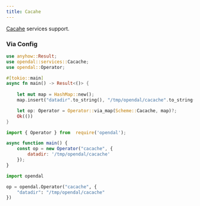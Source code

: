 ```yaml
---
title: Cacahe
---
```


[Cacahe](https://github.com/zkat/cacache-rs) services support.


<Docs components={props.components} />

### Via Config


<Tabs>
  <TabItem value="rust" label="Rust" default>

```rust
use anyhow::Result;
use opendal::services::Cacache;
use opendal::Operator;

#[tokio::main]
async fn main() -> Result<()> {
    
    let mut map = HashMap::new();
    map.insert("datadir".to_string(), "/tmp/opendal/cacache".to_string());

    let op: Operator = Operator::via_map(Scheme::Cacache, map)?;
    Ok(())
}
```

  </TabItem>
  <TabItem value="node.js" label="Node.js">

```javascript
import { Operator } from  require('opendal');

async function main() {
    const op = new Operator("cacache", {
        datadir: '/tmp/opendal/cacache'
    });
}
```

  </TabItem>
  <TabItem value="python" label="Python">

```python
import opendal

op = opendal.Operator("cacache", {
    "datadir": "/tmp/opendal/cacache"
})
```

  </TabItem>
</Tabs>
